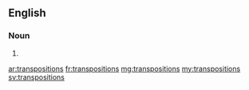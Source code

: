 ==English==

===Noun===
{{head|en|plural}}

# {{plural of|transposition|lang=en|nocat=1}}

[[ar:transpositions]]
[[fr:transpositions]]
[[mg:transpositions]]
[[my:transpositions]]
[[sv:transpositions]]